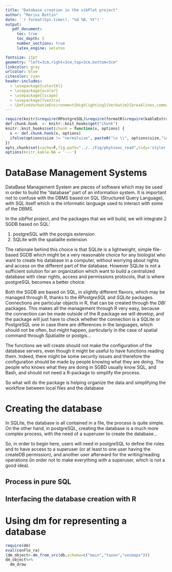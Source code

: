 ```yaml
---
title: "Database creation in the sibPlot project"
author: "Marius Bottin"
date: '`r format(Sys.time(), "%d %B, %Y")`'
output: 
   pdf_document:
     toc: true
     toc_depth: 5
     number_sections: true
     latex_engine: xelatex

fontsize: 11pt
geometry: "left=3cm,right=3cm,top=3cm,bottom=3cm"
linkcolor: gray
urlcolor: blue
citecolor: cyan
header-includes:
  - \usepackage{colortbl}
  - \usepackage{xcolor}       
  - \usepackage{lscape}
  - \usepackage{fvextra}
  - \DefineVerbatimEnvironment{Highlighting}{Verbatim}{breaklines,commandchars=\\\{\}}
--- 
```


```r
require(knitr)&require(RPostgreSQL)&require(formatR)&require(kableExtra)
def.chunk.hook  <- knitr::knit_hooks$get("chunk")
knitr::knit_hooks$set(chunk = function(x, options) {
  x <- def.chunk.hook(x, options)
  ifelse(options$size != "normalsize", paste0("\n \\", options$size,"\n\n", x, "\n\n \\normalsize"), x)
})
opts_chunk$set(cache=F,fig.path="../../Fig/phytosoc_read",tidy='styler',cache.rebuild = F,formatSQL = TRUE, size='scriptsize')
options(knitr.kable.NA = '---')
```


# DataBase Management Systems

DataBase Management System are pieces of software which may be used in order to build the "database" part of an information system.
It is important not to confuse with the DBMS based on SQL (Structured Query Language), with SQL itself which is the informatic language used to interact with some of the DBMS.

In the *sibPlot* project, and the packages that we will build, we will integrate 2 SGDB based on SQL:

1. postgreSQL with the postgis extension
2. SQLite with the spatialite extension

The rationale behind this choice is that SQLite is a lightweight, simple file-based SGDB which might be a very reasonable choice for any biologist who want to create his database in a computer, without worrying about rights and access on the different part of the database.
However SQLite is not a sufficient solution for an organization which want to build a centralized database with clear rights, access and permissions protocols, that is where postgreSQL becomes a better choice.

Both the SGDB are based on SQL, in slightly different flavors, which may be managed through R, thanks to the *RPostgreSQL* and *SQLite* packages.
Connections are particular objects in R, that can be created through the *DBI* packages.
This makes all the management through R very easy, because the connection can be made outside of the R package we will develop, and the package will just have to check whether the connection is a SQLite or PostgreSQL one in case there are differences in the languages, which should not be often, but might happen, particularly in the case of spatial command through Spatialite or postgis...


The functions we will create should not make the configuration of the database servers, even though it might be useful to have functions reading them.
Indeed, there might be some security issues and therefore the configuration should be made by people knowing what they are doing.
The people who knows what they are doing in SGBD usually know SQL, and Bash, and should not need a R-package to simplify the process.

So what will do the package is helping organize the data and simplifying the workflow between local files and the database

# Creating the database

In SQLite, the database is all contained in a file, the process is quite simple.
On the other hand, in postgreSQL, creating the database is a much more complex process, with the need of a superuser to create the database...

So, in order to begin here, users will need in postgreSQL to define the roles and to have access to a superuser (or at least to one user having the createDB permission), and another user afterward for the writing/reading operations (in order not to make everything with a superuser, which is not a good idea).

## Process in pure SQL


## Interfacing the database creation with R



# Using dm for representing a database

```r
require(dm)
eval(conFlo_ra)
(dm_object<-dm_from_src(db,schema=c("main","taxon","vecmaps")))
dm_object%>%
  dm_draw
```



